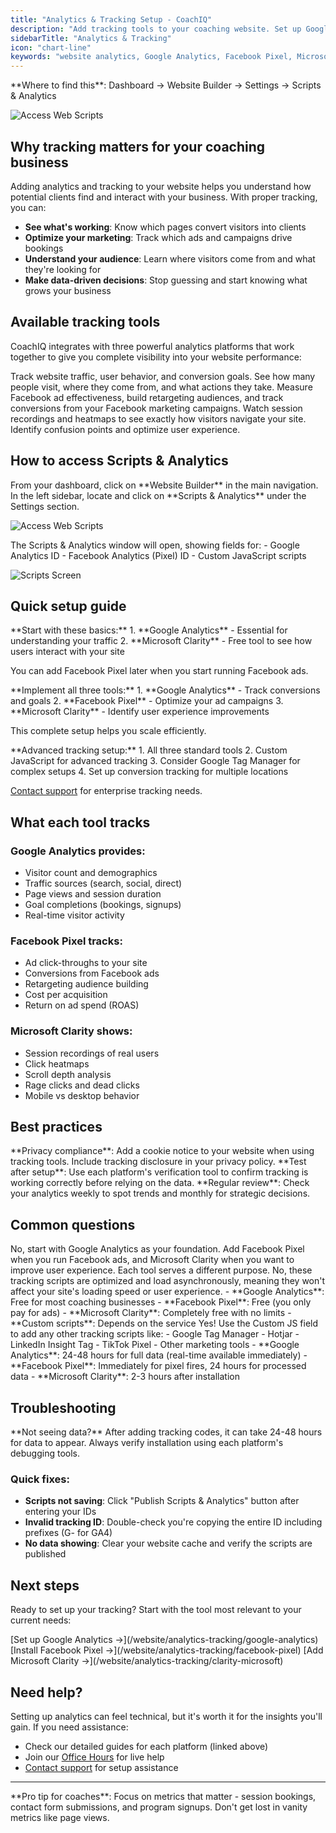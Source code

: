 ```yaml
---
title: "Analytics & Tracking Setup - CoachIQ"
description: "Add tracking tools to your coaching website. Set up Google Analytics, Facebook Pixel, and Microsoft Clarity to understand visitor behavior and optimize marketing."
sidebarTitle: "Analytics & Tracking"
icon: "chart-line"
keywords: "website analytics, Google Analytics, Facebook Pixel, Microsoft Clarity, tracking setup, CoachIQ analytics"
---
```


<Info>
**Where to find this**: Dashboard → Website Builder → Settings → Scripts & Analytics
</Info>

![Access Web Scripts](/images/acceswebscripts.png)

## Why tracking matters for your coaching business

Adding analytics and tracking to your website helps you understand how potential clients find and interact with your business. With proper tracking, you can:

- **See what's working**: Know which pages convert visitors into clients
- **Optimize your marketing**: Track which ads and campaigns drive bookings
- **Understand your audience**: Learn where visitors come from and what they're looking for
- **Make data-driven decisions**: Stop guessing and start knowing what grows your business

## Available tracking tools

CoachIQ integrates with three powerful analytics platforms that work together to give you complete visibility into your website performance:

<CardGroup cols={3}>

<Card title="Google Analytics" icon="google" href="/website/analytics-tracking/google-analytics">
Track website traffic, user behavior, and conversion goals. See how many people visit, where they come from, and what actions they take.
</Card>

<Card title="Facebook Pixel" icon="facebook" href="/website/analytics-tracking/facebook-pixel">
Measure Facebook ad effectiveness, build retargeting audiences, and track conversions from your Facebook marketing campaigns.
</Card>

<Card title="Microsoft Clarity" icon="microsoft" href="/website/analytics-tracking/clarity-microsoft">
Watch session recordings and heatmaps to see exactly how visitors navigate your site. Identify confusion points and optimize user experience.
</Card>

</CardGroup>

## How to access Scripts & Analytics

<Steps>
<Step title="Navigate to Website Builder">
From your dashboard, click on **Website Builder** in the main navigation.
</Step>

<Step title="Open Settings panel">
In the left sidebar, locate and click on **Scripts & Analytics** under the Settings section.

![Access Web Scripts](/images/acceswebscripts.png)
</Step>

<Step title="View the Scripts & Analytics modal">
The Scripts & Analytics window will open, showing fields for:
- Google Analytics ID
- Facebook Analytics (Pixel) ID  
- Custom JavaScript scripts

![Scripts Screen](/images/scriptsscreen.png)
</Step>
</Steps>

## Quick setup guide

<Tabs>
<Tab title="For New Coaches">
**Start with these basics:**
1. **Google Analytics** - Essential for understanding your traffic
2. **Microsoft Clarity** - Free tool to see how users interact with your site

You can add Facebook Pixel later when you start running Facebook ads.
</Tab>

<Tab title="For Growing Businesses">
**Implement all three tools:**
1. **Google Analytics** - Track conversions and goals
2. **Facebook Pixel** - Optimize your ad campaigns
3. **Microsoft Clarity** - Identify user experience improvements

This complete setup helps you scale efficiently.
</Tab>

<Tab title="For Facilities">
**Advanced tracking setup:**
1. All three standard tools
2. Custom JavaScript for advanced tracking
3. Consider Google Tag Manager for complex setups
4. Set up conversion tracking for multiple locations

[Contact support](https://coachiq.com/support) for enterprise tracking needs.
</Tab>
</Tabs>

## What each tool tracks

### Google Analytics provides:
- Visitor count and demographics
- Traffic sources (search, social, direct)
- Page views and session duration
- Goal completions (bookings, signups)
- Real-time visitor activity

### Facebook Pixel tracks:
- Ad click-throughs to your site
- Conversions from Facebook ads
- Retargeting audience building
- Cost per acquisition
- Return on ad spend (ROAS)

### Microsoft Clarity shows:
- Session recordings of real users
- Click heatmaps
- Scroll depth analysis
- Rage clicks and dead clicks
- Mobile vs desktop behavior

## Best practices

<Tip>
**Privacy compliance**: Add a cookie notice to your website when using tracking tools. Include tracking disclosure in your privacy policy.
</Tip>

<Tip>
**Test after setup**: Use each platform's verification tool to confirm tracking is working correctly before relying on the data.
</Tip>

<Tip>
**Regular review**: Check your analytics weekly to spot trends and monthly for strategic decisions.
</Tip>

## Common questions

<AccordionGroup>
<Accordion title="Do I need all three tracking tools?">
No, start with Google Analytics as your foundation. Add Facebook Pixel when you run Facebook ads, and Microsoft Clarity when you want to improve user experience. Each tool serves a different purpose.
</Accordion>

<Accordion title="Will tracking slow down my website?">
No, these tracking scripts are optimized and load asynchronously, meaning they won't affect your site's loading speed or user experience.
</Accordion>

<Accordion title="Is tracking free?">
- **Google Analytics**: Free for most coaching businesses
- **Facebook Pixel**: Free (you only pay for ads)
- **Microsoft Clarity**: Completely free with no limits
- **Custom scripts**: Depends on the service
</Accordion>

<Accordion title="Can I add other tracking tools?">
Yes! Use the Custom JS field to add any other tracking scripts like:
- Google Tag Manager
- Hotjar
- LinkedIn Insight Tag
- TikTok Pixel
- Other marketing tools
</Accordion>

<Accordion title="How long before I see data?">
- **Google Analytics**: 24-48 hours for full data (real-time available immediately)
- **Facebook Pixel**: Immediately for pixel fires, 24 hours for processed data
- **Microsoft Clarity**: 2-3 hours after installation
</Accordion>
</AccordionGroup>

## Troubleshooting

<Warning>
**Not seeing data?** After adding tracking codes, it can take 24-48 hours for data to appear. Always verify installation using each platform's debugging tools.
</Warning>

### Quick fixes:

- **Scripts not saving**: Click "Publish Scripts & Analytics" button after entering your IDs
- **Invalid tracking ID**: Double-check you're copying the entire ID including prefixes (G- for GA4)
- **No data showing**: Clear your website cache and verify the scripts are published

## Next steps

Ready to set up your tracking? Start with the tool most relevant to your current needs:

<Steps>
<Step title="Basic website analytics">
[Set up Google Analytics →](/website/analytics-tracking/google-analytics)
</Step>

<Step title="Facebook advertising">
[Install Facebook Pixel →](/website/analytics-tracking/facebook-pixel)
</Step>

<Step title="User behavior insights">
[Add Microsoft Clarity →](/website/analytics-tracking/clarity-microsoft)
</Step>
</Steps>

## Need help?

Setting up analytics can feel technical, but it's worth it for the insights you'll gain. If you need assistance:

- Check our detailed guides for each platform (linked above)
- Join our [Office Hours](https://coachiq.com/office-hours) for live help
- [Contact support](https://coachiq.com/support) for setup assistance

---

<Note>
**Pro tip for coaches**: Focus on metrics that matter - session bookings, contact form submissions, and program signups. Don't get lost in vanity metrics like page views.
</Note>